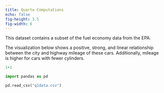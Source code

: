 ```yaml
---
title: Quarto Computations
echo: false
fig-height: 3.5
fig-width: 6
---
```


This dataset contains a subset of the fuel economy data from the EPA.


The visualization below shows a positive, strong, and linear relationship between the city and highway mileage of these cars. Additionally, mileage is higher for cars with fewer cylinders.

```python
1+1
```

```python
import pandas as pd

pd.read_csv("q1data.csv")
```


